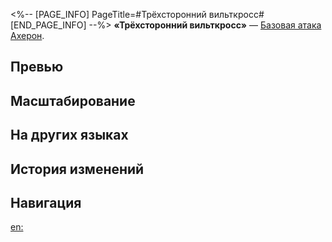 <%-- [PAGE_INFO]
PageTitle=#Трёхсторонний вильткросс#
[END_PAGE_INFO] --%>
{{Навык Инфобокс
|Название         = Трёхсторонний вильткросс
|Изображение      = Навык Трёхсторонний вильткросс.png
|Персонаж         = Ахерон
|Тип              = Базовая атака
|Тэг              = Одиночная атака
|УронСтойк        = 10
|ЭнергияГен       = 
|Энергия          = 
|Длительность     = 
|Описание         = Наносит выбранному противнику электрический урон, равный {{Цвет|Выделенный|50%—110%}} от силы атаки Ахерон.
|Свойство1        = 
|Масштабирование1 = 
}}
'''«Трёхсторонний вильткросс»''' — [[Базовая атака]] [[Ахерон]].

==Превью==
{{Превью
|Файл = Трёхсторонний вильткросс Превью
}}

==Масштабирование==
{{Масштабирование навыка
|50%;60%;70%;80%;90%;100%;110%;120%;130%;140%
}}

==На других языках==
{{На других языках
|en   = Trilateral Wiltcross
|zhs  = 三途枯榷
|zht  = 三途枯榷
|ja   = {{Rubi|三途|さんず}}の{{Rubi|枯木|こぼく}}
|ko   = 삼도의 횡목
|es   = Cruce marchito trilateral
|fr   = Flétrissement des trois sagesses
|ru   = Трёхсторонний вильткросс
|th   = Trilateral Wiltcross
|vi   = Ba Đường Thăng Trầm
|de   = Welke Pfade der Schreckenstriade
|id   = Trilateral Wiltcross
|pt   = Caminhos Definhados Trilaterais
}}

==История изменений==
{{История изменений|3.5}}

==Навигация==
{{Навык Навбокс|Ахерон}}

[[en:]]